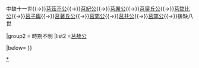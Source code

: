 {{Navbox
|name=莒國君主
|title=[[莒國]]君主
|state=expandCaption

|group1 = 君主
|list1=[[茲輿期]]{{→}}中缺十一世{{→}}[[莒茲丕公]]{{→}}[[莒紀公]]{{→}}[[莒厲公]]{{→}}[[莒渠丘公]]{{→}}[[莒犂比公]]{{→}}[[莒子輿]]{{→}}[[莒著丘公]]{{→}}[[莒郊公]]{{→}}[[莒共公]]{{→}}[[莒郊公]]{{→}}後缺八世

|group2 = 時期不明
|list2 =[[莒敖公]]

|below={{周朝諸侯國君主}}
}}<noinclude>
[[Category:先秦君主導航模板|{{PAGENAME}}]]
[[Category:莒國君主|*]]
</noinclude>